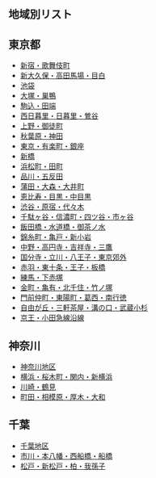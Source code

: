 地域別リスト
----

## 東京都
- [新宿・歌舞伎町](/busty/0010)
- [新大久保・高田馬場・目白](/busty/0020)
- [池袋](/busty/0030)
- [大塚・巣鴨](/busty/0040)
- [駒込・田端](/busty/0050)
- [西日暮里・日暮里・鶯谷](/busty/0060)
- [上野・御徒町](/busty/0070)
- [秋葉原・神田](/busty/0080)
- [東京・有楽町・銀座](/busty/0090)
- [新橋](/busty/0100)
- [浜松町・田町](/busty/0110)
- [品川・五反田](/busty/0120)
- [蒲田・大森・大井町](/busty/0121)
- [恵比寿・目黒・中目黒](/busty/0130)
- [渋谷・原宿・代々木](/busty/0140)
- [千駄ヶ谷・信濃町・四ツ谷・市ヶ谷](/busty/0150)
- [飯田橋・水道橋・御茶ノ水](/busty/0160)
- [錦糸町・亀戸・新小岩](/busty/0170)
- [中野・高円寺・吉祥寺・三鷹](/busty/0180)
- [国分寺・立川・八王子・東京郊外](/busty/0200)
- [赤羽・東十条・王子・板橋](/busty/0210)
- [練馬・下赤塚](/busty/0220)
- [金町・亀有・北千住・竹ノ塚](/busty/0230)
- [門前仲町・東陽町・葛西・南行徳](/busty/0240)
- [自由が丘・三軒茶屋・溝の口・武蔵小杉](/busty/0250)
- [京王・小田急線沿線](/busty/0260)

## 神奈川
- [神奈川地区](/busty/0300)
- [横浜・桜木町・関内・新横浜](/busty/0310)
- [川崎・鶴見](/busty/0320)
- [町田・相模原・厚木・大和](/busty/0330)

## 千葉
- [千葉地区](/busty/0500)
- [市川・本八幡・西船橋・船橋](/busty/0510)
- [松戸・新松戸・柏・我孫子](/busty/0520)
